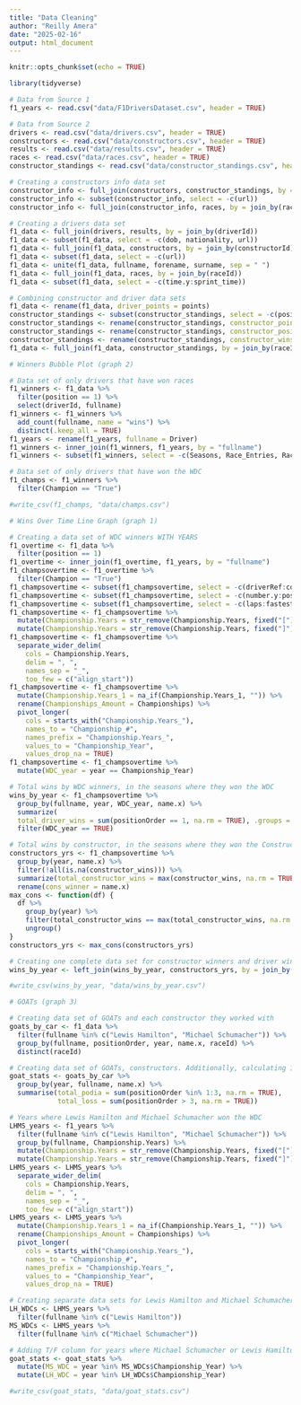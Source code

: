 ```yaml
---
title: "Data Cleaning"
author: "Reilly Amera"
date: "2025-02-16"
output: html_document
---
```


```r
knitr::opts_chunk$set(echo = TRUE)
```

```r
library(tidyverse)

# Data from Source 1
f1_years <- read.csv("data/F1DriversDataset.csv", header = TRUE)

# Data from Source 2
drivers <- read.csv("data/drivers.csv", header = TRUE)
constructors <- read.csv("data/constructors.csv", header = TRUE)
results <- read.csv("data/results.csv", header = TRUE)
races <- read.csv("data/races.csv", header = TRUE)
constructor_standings <- read.csv("data/constructor_standings.csv", header = TRUE)
```

```r
# Creating a constructors info data set
constructor_info <- full_join(constructors, constructor_standings, by = join_by(constructorId))
constructor_info <- subset(constructor_info, select = -c(url))
constructor_info <- full_join(constructor_info, races, by = join_by(raceId))

# Creating a drivers data set
f1_data <- full_join(drivers, results, by = join_by(driverId))
f1_data <- subset(f1_data, select = -c(dob, nationality, url))
f1_data <- full_join(f1_data, constructors, by = join_by(constructorId))
f1_data <- subset(f1_data, select = -c(url))
f1_data <- unite(f1_data, fullname, forename, surname, sep = " ")
f1_data <- full_join(f1_data, races, by = join_by(raceId))
f1_data <- subset(f1_data, select = -c(time.y:sprint_time))

# Combining constructor and driver data sets
f1_data <- rename(f1_data, driver_points = points)
constructor_standings <- subset(constructor_standings, select = -c(positionText))
constructor_standings <- rename(constructor_standings, constructor_points = points)
constructor_standings <- rename(constructor_standings, constructor_position = position)
constructor_standings <- rename(constructor_standings, constructor_wins = wins)
f1_data <- full_join(f1_data, constructor_standings, by = join_by(raceId, constructorId))
```

```r
# Winners Bubble Plot (graph 2)

# Data set of only drivers that have won races
f1_winners <- f1_data %>% 
  filter(position == 1) %>%
  select(driverId, fullname)
f1_winners <- f1_winners %>% 
  add_count(fullname, name = "wins") %>%
  distinct(.keep_all = TRUE)
f1_years <- rename(f1_years, fullname = Driver)
f1_winners <- inner_join(f1_winners, f1_years, by = "fullname") 
f1_winners <- subset(f1_winners, select = -c(Seasons, Race_Entries, Race_Starts, Championship.Years))

# Data set of only drivers that have won the WDC
f1_champs <- f1_winners %>% 
  filter(Champion == "True") 

#write_csv(f1_champs, "data/champs.csv")
```


```r
# Wins Over Time Line Graph (graph 1)

# Creating a data set of WDC winners WITH YEARS
f1_overtime <- f1_data %>% 
  filter(position == 1) 
f1_overtime <- inner_join(f1_overtime, f1_years, by = "fullname") 
f1_champsovertime <- f1_overtime %>% 
  filter(Champion == "True") 
f1_champsovertime <- subset(f1_champsovertime, select = -c(driverRef:code))
f1_champsovertime <- subset(f1_champsovertime, select = -c(number.y:positionText))
f1_champsovertime <- subset(f1_champsovertime, select = -c(laps:fastestLapSpeed))
f1_champsovertime <- f1_champsovertime %>% 
  mutate(Championship.Years = str_remove(Championship.Years, fixed("["))) %>%
  mutate(Championship.Years = str_remove(Championship.Years, fixed("]")))
f1_champsovertime <- f1_champsovertime %>%
  separate_wider_delim(
    cols = Championship.Years, 
    delim = ", ",
    names_sep = "_",
    too_few = c("align_start"))
f1_champsovertime <- f1_champsovertime %>%
  mutate(Championship.Years_1 = na_if(Championship.Years_1, "")) %>% 
  rename(Championships_Amount = Championships) %>% 
  pivot_longer(
    cols = starts_with("Championship.Years_"),
    names_to = "Championship_#",
    names_prefix = "Championship.Years_",
    values_to = "Championship_Year",
    values_drop_na = TRUE)
f1_champsovertime <- f1_champsovertime %>% 
  mutate(WDC_year = year == Championship_Year)

# Total wins by WDC winners, in the seasons where they won the WDC 
wins_by_year <- f1_champsovertime %>%
  group_by(fullname, year, WDC_year, name.x) %>%
  summarize(
  total_driver_wins = sum(positionOrder == 1, na.rm = TRUE), .groups = 'drop') %>% 
  filter(WDC_year == TRUE)

# Total wins by constructor, in the seasons where they won the Constructors Championship 
constructors_yrs <- f1_champsovertime %>% 
  group_by(year, name.x) %>% 
  filter(!all(is.na(constructor_wins))) %>%
  summarize(total_constructor_wins = max(constructor_wins, na.rm = TRUE), .groups = 'drop') %>%
  rename(cons_winner = name.x)
max_cons <- function(df) {
  df %>%
    group_by(year) %>% 
    filter(total_constructor_wins == max(total_constructor_wins, na.rm = TRUE)) %>%  
    ungroup()
}
constructors_yrs <- max_cons(constructors_yrs)

# Creating one complete data set for constructor winners and driver winners
wins_by_year <- left_join(wins_by_year, constructors_yrs, by = join_by(year))

#write_csv(wins_by_year, "data/wins_by_year.csv")
```

```r
# GOATs (graph 3)

# Creating data set of GOATs and each constructor they worked with
goats_by_car <- f1_data %>% 
  filter(fullname %in% c("Lewis Hamilton", "Michael Schumacher")) %>% 
  group_by(fullname, positionOrder, year, name.x, raceId) %>% 
  distinct(raceId) 

# Creating data set of GOATs, constructors. Additionally, calculating 1st-3rd place wins, and all other finishes after 3rd place
goat_stats <- goats_by_car %>% 
  group_by(year, fullname, name.x) %>%
  summarise(total_podia = sum(positionOrder %in% 1:3, na.rm = TRUE),
            total_loss = sum(positionOrder > 3, na.rm = TRUE))

# Years where Lewis Hamilton and Michael Schumacher won the WDC
LHMS_years <- f1_years %>% 
  filter(fullname %in% c("Lewis Hamilton", "Michael Schumacher")) %>% 
  group_by(fullname, Championship.Years) %>% 
  mutate(Championship.Years = str_remove(Championship.Years, fixed("["))) %>%
  mutate(Championship.Years = str_remove(Championship.Years, fixed("]")))
LHMS_years <- LHMS_years %>%
  separate_wider_delim(
    cols = Championship.Years, 
    delim = ", ",
    names_sep = "_",
    too_few = c("align_start"))
LHMS_years <- LHMS_years %>%
  mutate(Championship.Years_1 = na_if(Championship.Years_1, "")) %>% 
  rename(Championships_Amount = Championships) %>% 
  pivot_longer(
    cols = starts_with("Championship.Years_"),
    names_to = "Championship_#",
    names_prefix = "Championship.Years_",
    values_to = "Championship_Year",
    values_drop_na = TRUE)

# Creating separate data sets for Lewis Hamilton and Michael Schumacher's winning years
LH_WDCs <- LHMS_years %>% 
  filter(fullname %in% c("Lewis Hamilton")) 
MS_WDCs <- LHMS_years %>% 
  filter(fullname %in% c("Michael Schumacher")) 

# Adding T/F column for years where Michael Schumacher or Lewis Hamilton won the WDC 
goat_stats <- goat_stats %>%
  mutate(MS_WDC = year %in% MS_WDCs$Championship_Year) %>%
  mutate(LH_WDC = year %in% LH_WDCs$Championship_Year)

#write_csv(goat_stats, "data/goat_stats.csv")
```

